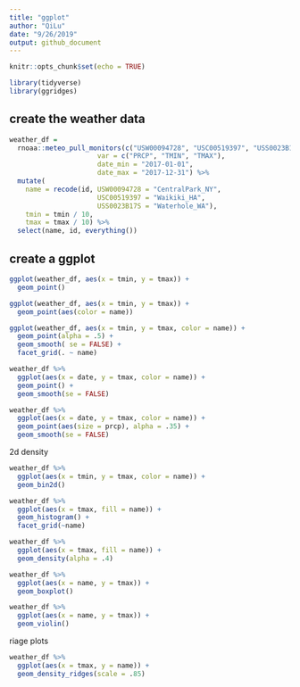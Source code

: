 ```yaml
---
title: "ggplot"
author: "QiLu"
date: "9/26/2019"
output: github_document
---
```


```r
knitr::opts_chunk$set(echo = TRUE)

library(tidyverse)
library(ggridges)

```
## create the weather data

```r
weather_df = 
  rnoaa::meteo_pull_monitors(c("USW00094728", "USC00519397", "USS0023B17S"),
                      var = c("PRCP", "TMIN", "TMAX"), 
                      date_min = "2017-01-01",
                      date_max = "2017-12-31") %>%
  mutate(
    name = recode(id, USW00094728 = "CentralPark_NY", 
                      USC00519397 = "Waikiki_HA",
                      USS0023B17S = "Waterhole_WA"),
    tmin = tmin / 10,
    tmax = tmax / 10) %>%
  select(name, id, everything())

```


## create a ggplot
```r
ggplot(weather_df, aes(x = tmin, y = tmax)) + 
  geom_point()
```



```r
ggplot(weather_df, aes(x = tmin, y = tmax)) + 
  geom_point(aes(color = name))
```


```r
ggplot(weather_df, aes(x = tmin, y = tmax, color = name)) + 
  geom_point(alpha = .5) +
  geom_smooth( se = FALSE) + 
  facet_grid(. ~ name)
```


```r
weather_df %>%
  ggplot(aes(x = date, y = tmax, color = name)) +
  geom_point() +
  geom_smooth(se = FALSE)
```

```r
weather_df %>%
  ggplot(aes(x = date, y = tmax, color = name)) +
  geom_point(aes(size = prcp), alpha = .35) +
  geom_smooth(se = FALSE)
```

2d density
```r
weather_df %>%
  ggplot(aes(x = tmin, y = tmax, color = name)) +
  geom_bin2d()
```

```r
weather_df %>%
  ggplot(aes(x = tmax, fill = name)) +
  geom_histogram() +
  facet_grid(~name)
```

```r
weather_df %>%
  ggplot(aes(x = tmax, fill = name)) + 
  geom_density(alpha = .4)
```

```r
weather_df %>%
  ggplot(aes(x = name, y = tmax)) +
  geom_boxplot()
```


```r
weather_df %>%
  ggplot(aes(x = name, y = tmax)) +
  geom_violin()
```


riage plots
```r
weather_df %>%
  ggplot(aes(x = tmax, y = name)) +
  geom_density_ridges(scale = .85)
```